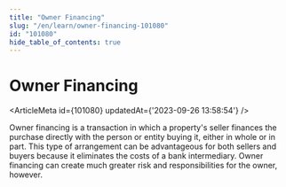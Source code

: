 ```yaml
---
title: "Owner Financing"
slug: "/en/learn/owner-financing-101080"
id: "101080"
hide_table_of_contents: true
---
```



# Owner Financing

<ArticleMeta id={101080} updatedAt={'2023-09-26 13:58:54'} />
<div className='border-solid border-b border-t-0 my-4 border-[var(--ifm-color-gray-300)]' />

Owner financing is a transaction in which a property's seller finances the purchase directly with the person or entity buying it, either in whole or in part. This type of arrangement can be advantageous for both sellers and buyers because it eliminates the costs of a bank intermediary. Owner financing can create much greater risk and responsibilities for the owner, however.
